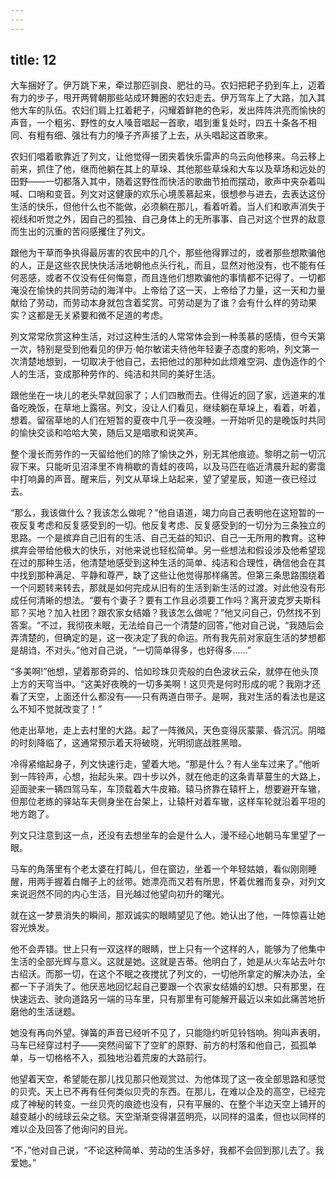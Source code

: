 ```yaml
---
---
---
```

title: 12
---




大车捆好了。伊万跳下来，牵过那匹驯良、肥壮的马。农妇把耙子扔到车上，迈着有力的步子，甩开两臂朝那些站成环舞圈的农妇走去。伊万驾车上了大路，加入其他大车的队伍。农妇们肩上扛着耙子，闪耀着鲜艳的色彩，发出阵阵洪亮而愉快的声音，一个粗劣、野性的女人嗓音唱起一首歌，唱到重复处时，四五十条各不相同、有粗有细、强壮有力的嗓子齐声接了上去，从头唱起这首歌来。

农妇们唱着歌靠近了列文，让他觉得一团夹着快乐雷声的乌云向他移来。乌云移上前来，抓住了他，继而他躺在其上的草垛、其他那些草垛和大车以及草场和远处的田野——一切都落入其中，随着这野性而快活的歌曲节拍而摆动，歌声中夹杂着叫喊、口哨和变音。列文对这健康的欢乐心境羡慕起来，很想参与进去，去表达这份生活的快乐，但他什么也不能做，必须躺在那儿，看着听着。当人们和歌声消失于视线和听觉之外，因自己的孤独、自己身体上的无所事事、自己对这个世界的敌意而生出的沉重的苦闷感攫住了列文。

跟他为干草而争执得最厉害的农民中的几个，那些他得罪过的，或者那些想欺骗他的人，正是这些农民快快活活地朝他点头行礼，而且，显然对他没有，也不能有任何恶感，或者不仅没有任何悔意，而且连他们想欺骗他的事情都不记得了。一切都淹没在愉快的共同劳动的海洋中。上帝给了这一天，上帝给了力量，这一天和力量献给了劳动，而劳动本身就包含着奖赏。可劳动是为了谁？会有什么样的劳动果实？这都是无关紧要和微不足道的考虑。

列文常常欣赏这种生活，对过这种生活的人常常体会到一种羡慕的感情，但今天第一次，特别是受到他看见的伊万·帕尔敏诺夫待他年轻妻子态度的影响，列文第一次清楚地想到，一切取决于他自己，去把他过的那种如此烦难空洞、虚伪造作的个人的生活，变成那种劳作的、纯洁和共同的美好生活。

跟他坐在一块儿的老头早就回家了；人们四散而去。住得近的回了家，远道来的准备吃晚饭，在草地上露宿。列文，没让人们看见，继续躺在草垛上，看着，听着，想着。留宿草地的人们在短暂的夏夜中几乎一夜没睡。一开始听见的是晚饭时共同的愉快交谈和哈哈大笑，随后又是唱歌和说笑声。

整个漫长而劳作的一天留给他们的除了愉快之外，别无其他痕迹。黎明之前一切沉寂下来。只能听见沼泽里不肯稍歇的青蛙的夜鸣，以及马匹在临近清晨升起的雾霭中打响鼻的声音。醒来后，列文从草垛上站起来，望了望星辰，知道一夜已经过去。

“那么，我该做什么？我该怎么做呢？”他自语道，竭力向自己表明他在这短暂的一夜反复考虑和反复感受到的一切。他反复考虑、反复感受到的一切分为三条独立的思路。一个是摈弃自己旧有的生活、自己无益的知识、自己一无所用的教育。这种摈弃会带给他极大的快乐，对他来说也轻松简单。另一些想法和假设涉及他希望现在过的那种生活，他清楚地感受到这种生活的简单、纯洁和合理性，确信他会在其中找到那种满足、平静和尊严，缺了这些让他觉得那样痛苦。但第三条思路围绕着一个问题转来转去，那就是如何完成从旧有的生活到新生活的过渡。对此他没有形成任何清晰的想法。“要有个妻子？要有工作且必须要工作吗？离开波克罗夫斯科耶？买地？加入社团？跟农家女结婚？我该怎么做呢？”他又问自己，仍然找不到答案。“不过，我彻夜未眠，无法给自己一个清楚的回答，”他对自己说，“我随后会弄清楚的，但确定的是，这一夜决定了我的命运。所有我先前对家庭生活的梦想都是胡诌，不对头。”他对自己说，“一切简单得多，也好得多……”

“多美啊!”他想，望着那奇异的、恰如珍珠贝壳般的白色波状云朵，就停在他头顶上方的天穹当中。“这美好夜晚的一切多美啊！这贝壳是何时形成的呢？我刚才还看了天空，上面还什么都没有——只有两道白带子。是啊，我对生活的看法也是这么不知不觉就改变了！”

他走出草地，走上去村里的大路。起了一阵微风，天色变得灰蒙蒙、昏沉沉。阴暗的时刻降临了，这通常预示着天将破晓，光明彻底战胜黑暗。

冷得紧缩起身子，列文快速行走，望着大地。“那是什么？有人坐车过来了。”他听到一阵铃声，心想，抬起头来。四十步以外，就在他走的这条青草蔓生的大路上，迎面驶来一辆四驾马车，车顶载着大牛皮箱。辕马挤靠在辕杆上，想要避开车辙，但那位老练的驿站车夫侧身坐在台架上，让辕杆对着车辙，这样车轮就沿着平坦的地方跑了。

列文只注意到这一点，还没有去想坐车的会是什么人，漫不经心地朝马车里望了一眼。

马车的角落里有个老太婆在打盹儿，但在窗边，坐着一个年轻姑娘，看似刚刚睡醒，用两手握着白帽子上的丝带。她漂亮而又若有所思，怀着优雅而复杂，对列文来说迥然不同的内心生活，目光越过他望向初升的曙光。

就在这一梦景消失的瞬间，那双诚实的眼睛望见了他。她认出了他，一阵惊喜让她容光焕发。

他不会弄错。世上只有一双这样的眼睛，世上只有一个这样的人，能够为了他集中生活的全部光辉与意义。这就是她。这就是吉蒂。他明白了，她是从火车站去叶尔古绍沃。而那一切，在这个不眠之夜搅扰了列文的，一切他所拿定的解决办法，全都一下子消失了。他厌恶地回忆起自己要跟一个农家女结婚的幻想。只有那里，在快速远去、驶向道路另一端的马车里，只有那里有可能解开最近以来如此痛苦地折磨他的生活谜题。

她没有再向外望。弹簧的声音已经听不见了，只能隐约听见铃铛响。狗叫声表明，马车已经穿过村子——突然间留下了空旷的原野、前方的村落和他自己，孤孤单单，与一切格格不入，孤独地沿着荒废的大路前行。

他望着天空，希望能在那儿找见那只他观赏过、为他体现了这一夜全部思路和感觉的贝壳。天上已不再有任何类似贝壳的东西。在那儿，在难以企及的高空，已经完成了神秘的转变。一丝贝壳的痕迹也没有，只有平展的、在整个半边天空上铺开的越变越小的绒球云朵之毯。天空渐渐变得湛蓝明亮，以同样的温柔，但也以同样的难以企及回答了他询问的目光。

“不，”他对自己说，“不论这种简单、劳动的生活多好，我都不会回到那儿去了。我爱她。”